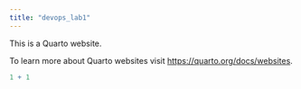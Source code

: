```yaml
---
title: "devops_lab1"
---
```


This is a Quarto website.

To learn more about Quarto websites visit <https://quarto.org/docs/websites>.

```r
1 + 1
```
